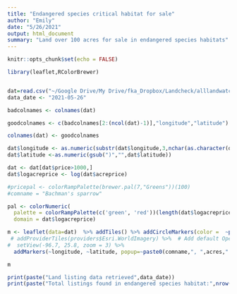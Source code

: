 ```yaml
---
title: "Endangered species critical habitat for sale"
author: "Emily"
date: "5/26/2021"
output: html_document
summary: "Land over 100 acres for sale in endangered species habitats"
---
```


```r
knitr::opts_chunk$set(echo = FALSE)
```

```r
library(leaflet,RColorBrewer)


dat=read.csv("~/Google Drive/My Drive/fka_Dropbox/Landcheck/alllandwatchcrithab_2021-05-26.csv")
data_date <- "2021-05-26"

badcolnames <- colnames(dat)

goodcolnames <- c(badcolnames[2:(ncol(dat)-1)],"longitude","latitude")

colnames(dat) <- goodcolnames

dat$longitude <- as.numeric(substr(dat$longitude,3,nchar(as.character(dat$longitude))))
dat$latitude <-as.numeric(gsub(")","",dat$latitude))

dat <- dat[dat$price>1000,]
dat$logacreprice <- log(dat$acreprice)

```

```r
#pricepal <- colorRampPalette(brewer.pal(7,"Greens"))(100)
#comname = "Bachman's sparrow"

pal <- colorNumeric(
  palette = colorRampPalette(c('green', 'red'))(length(dat$logacreprice)), 
  domain = dat$logacreprice)

m <- leaflet(data=dat)  %>% addTiles() %>% addCircleMarkers(color =  ~pal(dat$logacreprice)) %>%#, radius = dat$acres/500) %>%
 # addProviderTiles(providers$Esri.WorldImagery) %>%  # Add default OpenStreetMap map tiles
#  setView(-96.7, 25.8, zoom = 3) %>%
  addMarkers(~longitude, ~latitude, popup=~paste0(comname,", ",acres," acres in ",city,", ",state,  ": ", ' <a href="https://www.landwatch.com',canonicalUrl,'"> See listing </a>'))

m
```
```r
print(paste("Land listing data retrieved",data_date))
print(paste("Total listings found in endangered species habitat:",nrow(dat)+1))
```
